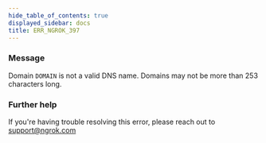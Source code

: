 ```yaml
---
hide_table_of_contents: true
displayed_sidebar: docs
title: ERR_NGROK_397
---
```




### Message

Domain `DOMAIN` is not a valid DNS name. Domains may not be more than 253 characters long.

<ErrorDetails error="err_ngrok_397" />

### Further help

If you're having trouble resolving this error, please reach out to [support@ngrok.com](mailto:support@ngrok.com?subject=Help%20with%20ERR_NGROK_397)
